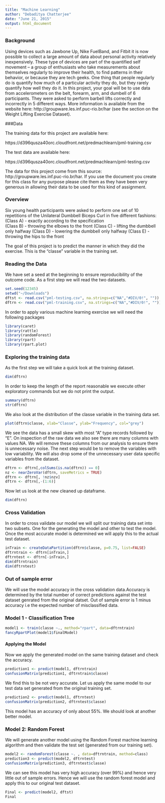 ```yaml
---
title: "Machine Learning"
author: "Debaditya Chatterjee"
date: "June 21, 2015"
output: html_document
---
```


### Background

Using devices such as Jawbone Up, Nike FuelBand, and Fitbit it is now possible to collect a large amount of data about personal activity relatively inexpensively. These type of devices are part of the quantified self movement – a group of enthusiasts who take measurements about themselves regularly to improve their health, to find patterns in their behavior, or because they are tech geeks. One thing that people regularly do is quantify how much of a particular activity they do, but they rarely quantify how well they do it. In this project, your goal will be to use data from accelerometers on the belt, forearm, arm, and dumbell of 6 participants. They were asked to perform barbell lifts correctly and incorrectly in 5 different ways. More information is available from the website here: http://groupware.les.inf.puc-rio.br/har (see the section on the Weight Lifting Exercise Dataset). 

###Data 

The training data for this project are available here: 

https://d396qusza40orc.cloudfront.net/predmachlearn/pml-training.csv

The test data are available here: 

https://d396qusza40orc.cloudfront.net/predmachlearn/pml-testing.csv

The data for this project come from this source: http://groupware.les.inf.puc-rio.br/har. If you use the document you create for this class for any purpose please cite them as they have been very generous in allowing their data to be used for this kind of assignment. 

### Overview

Six young health participants were asked to perform one set of 10 repetitions of the Unilateral Dumbbell Biceps Curl in five different fashions: 
(Class A) - exactly according to the specification  
(Class B) - throwing the elbows to the front 
(Class C) - lifting the dumbbell only halfway 
(Class D) - lowering the dumbbell only halfway 
(Class E) - throwing the hips to the front 

The goal of this project is to predict the manner in which they did the exercise. This is the "classe" variable in the training set.

### Reading the Data
We have set a seed at the beginning to ensure reproducibility of the outcome code. As a first step we will read the two datasets.

```r
set.seed(12345)
setwd("~/Downloads")
dftst <- read.csv("pml-testing.csv", na.strings=c("NA","#DIV/0!", ""))
dftrn <- read.csv("pml-training.csv", na.strings=c("NA","#DIV/0!", ""))
```

In order to apply various machine learning exercise we will need the following packages
```r
library(caret)
library(rattle)
library(randomForest)
library(rpart)
library(rpart.plot)
```

### Exploring the training data
As the first step we will take a quick look at the training dataset.
```r
dim(dftrn)
```
In order to keep the length of the report reasonable we execute other exploratory commands but we do not print the output. 
```r
summary(dftrn)
str(dftrn)
```

We also look at the distribution of the classe variable in the training data set. 
```r
plot(dftrn$classe, xlab="Classe", ylab="Frequency", col="grey")
```

We see the data has a small skew with most "A" type records followed by "E".
On inspection of the raw data we also see there are many columns with values NA. We will remove these columns from our analysis to ensure there is unnecessary noise. The next step would be to remove the variables with low variability. We will also drop some of the unnecessary user data specific variables from the dataset.
```r
dftrn <- dftrn[,colSums(is.na(dftrn)) == 0]
nz <- nearZeroVar(dftrn, saveMetrics = TRUE)
dftrn <- dftrn[, !nz$nzv]
dftrn <- dftrn[,-(1:6)]
```
Now let us look at the new cleaned up dataframe.
```r
dim(dftrn)
```
### Cross Validation
In order to cross validate our model we will split our training data set into two subsets. One for the generating the model and other to test the model. Once the most accurate model is determined we will apply this to the actual test dataset.
```r
inTrain <- createDataPartition(dftrn$classe, p=0.75, list=FALSE)
dftrntrain <- dftrn[inTrain,]
dftrntest <- dftrn[-inTrain,]
dim(dftrntrain)
dim(dftrntest)
```
### Out of sample error
We will use the model accuracy in the cross validation data.Accuracy is determined by the total number of correct predictions against the test dataset genrated from the original datset. Out of sample error is 1 minus accuracy i.e the expected number of misclassified data.

### Model 1 - Classification Tree
```r
model1 <- train(classe ~., method="rpart", data=dftrntrain)
fancyRpartPlot(model1$finalModel)
```
#### Applying the Model
Now we apply the generated model on the same training dataset and check the accuracy.

```r
prediction1 <- predict(model1, dftrntrain)
confusionMatrix(prediction1, dftrntrain$classe)
```
We find this to be not very accurate. Let us apply the same model to our test data set generated from the original training set.
```r
prediction2 <- predict(model1, dftrntest)
confusionMatrix(prediction2, dftrntest$classe)
```
This model has an accuracy of only about 55%. We should look at another better model.

### Model 2: Random Forest
We will generate another model using the Random Forest machine learning algorithm and then validate the test set (generated from our training set).

```r
model2 <- randomForest(classe ~. , data=dftrntrain, method=class)
prediction3 <- predict(model2, dftrntest)
confusionMatrix(prediction3, dftrntest$classe)
```

We can see this model has very high accuracy (over 99%) and hence very little out of sample errors. Hence we will use the random forest model and apply this to our original test dataset. 
```r
Final <- predict(model2, dftst)
Final
```

